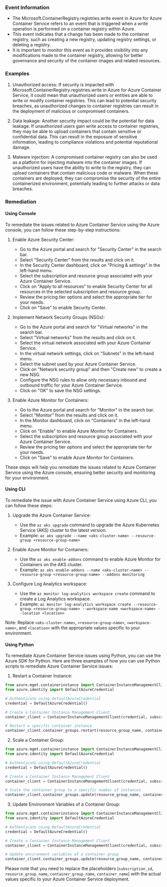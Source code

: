 
### Event Information

- The Microsoft.ContainerRegistry.registries.write event in Azure for Azure Container Service refers to an event that is triggered when a write operation is performed on a container registry within Azure.
- This event indicates that a change has been made to the container registry, such as creating a new registry, updating registry settings, or deleting a registry.
- It is important to monitor this event as it provides visibility into any modifications made to the container registry, allowing for better governance and security of the container images and related resources.


### Examples

1. Unauthorized access: If security is impacted with Microsoft.ContainerRegistry.registries.write in Azure for Azure Container Service, it could mean that unauthorized users or entities are able to write or modify container registries. This can lead to potential security breaches, as unauthorized changes to container registries can result in the deployment of malicious or compromised containers.

2. Data leakage: Another security impact could be the potential for data leakage. If unauthorized users gain write access to container registries, they may be able to upload containers that contain sensitive or confidential data. This can result in the exposure of sensitive information, leading to compliance violations and potential reputational damage.

3. Malware injection: A compromised container registry can also be used as a platform for injecting malware into the container images. If unauthorized users have the ability to write to the registry, they can upload containers that contain malicious code or malware. When these containers are deployed, they can compromise the security of the entire containerized environment, potentially leading to further attacks or data breaches.

### Remediation

#### Using Console

To remediate the issues related to Azure Container Service using the Azure console, you can follow these step-by-step instructions:

1. Enable Azure Security Center:
   - Go to the Azure portal and search for "Security Center" in the search bar.
   - Select "Security Center" from the results and click on it.
   - In the Security Center dashboard, click on "Pricing & settings" in the left-hand menu.
   - Select the subscription and resource group associated with your Azure Container Service.
   - Click on "Apply to all resources" to enable Security Center for all resources in the selected subscription and resource group.
   - Review the pricing tier options and select the appropriate tier for your needs.
   - Click on "Save" to enable Security Center.

2. Implement Network Security Groups (NSGs):
   - Go to the Azure portal and search for "Virtual networks" in the search bar.
   - Select "Virtual networks" from the results and click on it.
   - Select the virtual network associated with your Azure Container Service.
   - In the virtual network settings, click on "Subnets" in the left-hand menu.
   - Select the subnet used by your Azure Container Service.
   - Click on "Network security group" and then "Create new" to create a new NSG.
   - Configure the NSG rules to allow only necessary inbound and outbound traffic for your Azure Container Service.
   - Click on "OK" to save the NSG settings.

3. Enable Azure Monitor for Containers:
   - Go to the Azure portal and search for "Monitor" in the search bar.
   - Select "Monitor" from the results and click on it.
   - In the Monitor dashboard, click on "Containers" in the left-hand menu.
   - Click on "Enable" to enable Azure Monitor for Containers.
   - Select the subscription and resource group associated with your Azure Container Service.
   - Review the pricing tier options and select the appropriate tier for your needs.
   - Click on "Save" to enable Azure Monitor for Containers.

These steps will help you remediate the issues related to Azure Container Service using the Azure console, ensuring better security and monitoring for your environment.

#### Using CLI

To remediate the issue with Azure Container Service using Azure CLI, you can follow these steps:

1. Upgrade the Azure Container Service: 
   - Use the `az aks upgrade` command to upgrade the Azure Kubernetes Service (AKS) cluster to the latest version.
   - Example: `az aks upgrade --name <aks-cluster-name> --resource-group <resource-group-name>`

2. Enable Azure Monitor for Containers:
   - Use the `az aks enable-addons` command to enable Azure Monitor for Containers on the AKS cluster.
   - Example: `az aks enable-addons --name <aks-cluster-name> --resource-group <resource-group-name> --addons monitoring`

3. Configure Log Analytics workspace:
   - Use the `az monitor log-analytics workspace create` command to create a Log Analytics workspace.
   - Example: `az monitor log-analytics workspace create --resource-group <resource-group-name> --workspace-name <workspace-name> --location <location>`

Note: Replace `<aks-cluster-name>`, `<resource-group-name>`, `<workspace-name>`, and `<location>` with the appropriate values specific to your environment.

#### Using Python

To remediate Azure Container Service issues using Python, you can use the Azure SDK for Python. Here are three examples of how you can use Python scripts to remediate Azure Container Service issues:

1. Restart a Container Instance:
```python
from azure.mgmt.containerinstance import ContainerInstanceManagementClient
from azure.identity import DefaultAzureCredential

# Authenticate using DefaultAzureCredential
credential = DefaultAzureCredential()

# Create a Container Instance Management Client
container_client = ContainerInstanceManagementClient(credential, subscription_id)

# Restart a specific container instance
container_client.container_groups.restart(resource_group_name, container_group_name, container_name)
```

2. Scale a Container Group:
```python
from azure.mgmt.containerinstance import ContainerInstanceManagementClient
from azure.identity import DefaultAzureCredential

# Authenticate using DefaultAzureCredential
credential = DefaultAzureCredential()

# Create a Container Instance Management Client
container_client = ContainerInstanceManagementClient(credential, subscription_id)

# Scale the container group to a specific number of instances
container_client.container_groups.update(resource_group_name, container_group_name, {'containers': [{'name': container_name}], 'os_type': 'Linux', 'restart_policy': 'Always', 'instance_count': 3})
```

3. Update Environment Variables of a Container Group:
```python
from azure.mgmt.containerinstance import ContainerInstanceManagementClient
from azure.identity import DefaultAzureCredential

# Authenticate using DefaultAzureCredential
credential = DefaultAzureCredential()

# Create a Container Instance Management Client
container_client = ContainerInstanceManagementClient(credential, subscription_id)

# Update environment variables of a container group
container_client.container_groups.update(resource_group_name, container_group_name, {'containers': [{'name': container_name, 'environment_variables': [{'name': 'VAR_NAME', 'value': 'VAR_VALUE'}]}]})
```

Please note that you need to replace the placeholders (`subscription_id`, `resource_group_name`, `container_group_name`, `container_name`) with the actual values specific to your Azure Container Service deployment.


